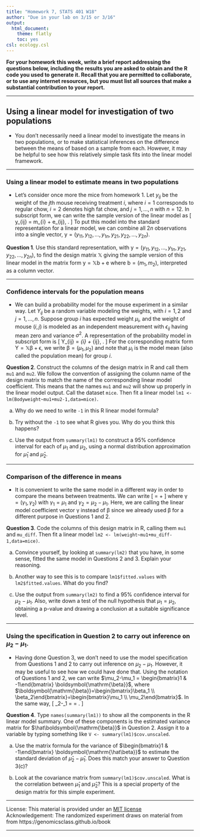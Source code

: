 ```yaml
---
title: "Homework 7, STATS 401 W18"
author: "Due in your lab on 3/15 or 3/16"
output:
  html_document:
    theme: flatly
    toc: yes
csl: ecology.csl
---
```


\newcommand\mat[1]{\mathbb{#1}}
\renewcommand\vect[1]{\boldsymbol{\mathrm{#1}}}
\newcommand\xtranspose{{\mbox{\tiny \textsc{t}}}}
\newcommand\transpose{{\scriptscriptstyle \mathrm{T}}}
\newcommand\prob{\mathrm{P}}

**For your homework this week, write a brief report addressing the questions below, including the results you are asked to obtain and the R code you used to generate it.
Recall that you are permitted to collaborate, or to use any internet resources, but you must list all sources that make a substantial contribution to your report.**

--------------

## Using a linear model for investigation of two populations

* You don't necessarily need a linear model to investigate the means in two populations, or to make statistical inferences on the difference between the means of based on a sample from each. However, it may be helpful to see how this relatively simple task fits into the linear model framework.

-------------

### Using a linear model to estimate means in two populations

* Let's consider once more the mice from homework 1. Let $y_{ij}$ be the weight of the $j$th mouse receiving treatment $i$, where $i=1$ corresponds to regular chow, $i=2$ denotes high fat chow, and $j=1,\dots,n$ with $n=12$. In subscript form, we can write the sample version of the linear model as
\[
y_{ij} = m_{i} + e_{ij}, \quad \mbox{for $i=1,2$ and $j=1,\dots,n$}.
\]
To put this model into the standard representation for a linear model, we can combine all $2n$ observations into a single vector,
$\vect{y}=(y_{11},y_{12},\dots,y_{1n},y_{21},y_{22},\dots,y_{2n})$.


**Question 1**. Use this standard representation, with $\vect{y}=(y_{11},y_{12},\dots,y_{1n},y_{21},y_{22},\dots,y_{2n})$,  to find the design matrix $\mat{X}$ giving the sample version of this linear model in the matrix form $\vect{y}=\mat{X}\vect{b}+\vect{e}$ where $\vect{b}=(m_1,m_2)$, interpreted as a column vector.


-------

### Confidence intervals for the population means

* We can build a probability model for the mouse experiment in a similar way. Let $Y_{ij}$ be a random variable modeling the weights, with $i=1,2$ and $j=1,\dots,n$. Suppose group $i$ has expected weight $\mu_i$, and the weight of mouse $(i,j)$ is modeled as an independent measurement with $\epsilon_{ij}$ having mean zero and variance $\sigma^2$. A representation of the probability model in subscript form is
\[
Y_{ij} = \mu_{i} + \epsilon_{ij}, \quad \mbox{for $i=1,2$ and $j=1,\dots,n$}.
\]
For the corresponding matrix form $\vect{Y}=\mat{X}\vect{\beta}+\vect{\epsilon}$, we write $\vect{\beta}=(\mu_1,\mu_2)$ and note that $\mu_i$ is the model mean (also called the population mean) for group $i$.

**Question 2**. Construct the columns of the design matrix in R and call them `mu1` and `mu2`. We follow the convention of assigning the column name of the design matrix to match the name of the corresponding linear model coefficient. This means that the names `mu1` and `mu2` will show up properly in the linear model output. Call the dataset `mice`. Then fit a linear model `lm1 <- lm(Bodyweight~mu1+mu2-1,data=mice)`.

(a) Why do we need to write `-1` in this R linear model formula?

(b) Try without the `-1` to see what R gives you. Why do you think this happens?

(c) Use the output from `summary(lm1)` to construct a 95% confidence interval for each of $\mu_1$ and $\mu_2$, using a normal distribution approximation for $\hat\mu_1$ and $\hat\mu_2$.

----------

### Comparison of the difference in means

* It is convenient to write the same model in a different way in order to compare the means between treatments. We can write
\[
\vect{Y}=
\begin{bmatrix}
1 & 0 \\
1 & 0 \\
\vdots & \vdots \\
1 & 0 \\
1 & 1 \\
1 & 1 \\
\vdots & \vdots \\
1 & 1
\end{bmatrix} \vect{\gamma} + \vect{\epsilon}
\]
where $\vect{\gamma}=(\gamma_1,\gamma_2)$ with $\gamma_1=\mu_1$ and $\gamma_2=\mu_2-\mu_1$. Here, we are calling the linear model coefficient vector $\vect{\gamma}$ instead of $\vect{\beta}$ since we already used $\vect{\beta}$ for a different purpose in Questions 1 and 2.


**Question 3**. Code the columns of this design matrix in R, calling them `mu1` and `mu_diff`. Then fit a linear model `lm2 <- lm(weight~mu1+mu_diff-1,data=mice)`.

(a) Convince yourself, by looking at `summary(lm2)` that you have, in some sense, fitted the same model in Questions 2 and 3. Explain your reasoning.

(b) Another way to see this is to compare `lm1$fitted.values` with `lm2$fitted.values`. What do you find?

(c) Use the output from `summary(lm2)` to find a 95% confidence interval for $\mu_2-\mu_1$. Also, write down a test of the null hypothesis that $\mu_1=\mu_2$, obtaining a p-value and drawing a conclusion at a suitable significance level.

--------

### Using the specification in Question 2 to carry out inference on $\mu_2-\mu_1$. 

* Having done Question 3, we don't need to use the model specification from Questions 1 and 2 to carry out inference on $\mu_2-\mu_1$. 
However, it may be useful to see how we could have done that.
Using the notation of Questions 1 and 2, we can write $\mu_2-\mu_1 = \begin{bmatrix}1 & -1\end{bmatrix} \vect{\beta}$,  where $\vect{\beta}=\begin{bmatrix}\beta_1 \\ \beta_2\end{bmatrix}=\begin{bmatrix}\mu_1 \\ \mu_2\end{bmatrix}$. In the same way, 
\[
\hat\mu_2-\hat\mu_1 = \begin{bmatrix}-1 & 1\end{bmatrix} \vect{\hat\beta}
=
\begin{bmatrix}-1 & 1\end{bmatrix}
\begin{bmatrix}\hat\beta_1 \\ \hat\beta_1\end{bmatrix}.
\]


**Question 4**. Type `names(summary(lm1))` to show all the components in the R linear model summary.
One of these components is the estimated variance matrix for $\hat\vect{\beta}$ in Question 2. Assign it to a variable by typing something like `V <- summary(lm1)$cov.unscaled`. 

(a) Use the matrix formula for the variance of $\begin{bmatrix}1 & -1\end{bmatrix} \vect{\hat\beta}$ to estimate the standard deviation of $\hat\mu_2-\hat\mu_1$.
Does this match your answer to Question 3(c)?

(b) Look at the covariance matrix from `summary(lm1)$cov.unscaled`. What is the correlation between $\hat\mu_1$ and $\hat\mu_2$? This is a special property of the design matrix for this simple experiment.


--------------


License: This material is provided under an [MIT license](https://ionides.github.io/401w18/LICENSE)<br>
Acknowledgement: The randomized experiment draws on material from from https://genomicsclass.github.io/book

------
